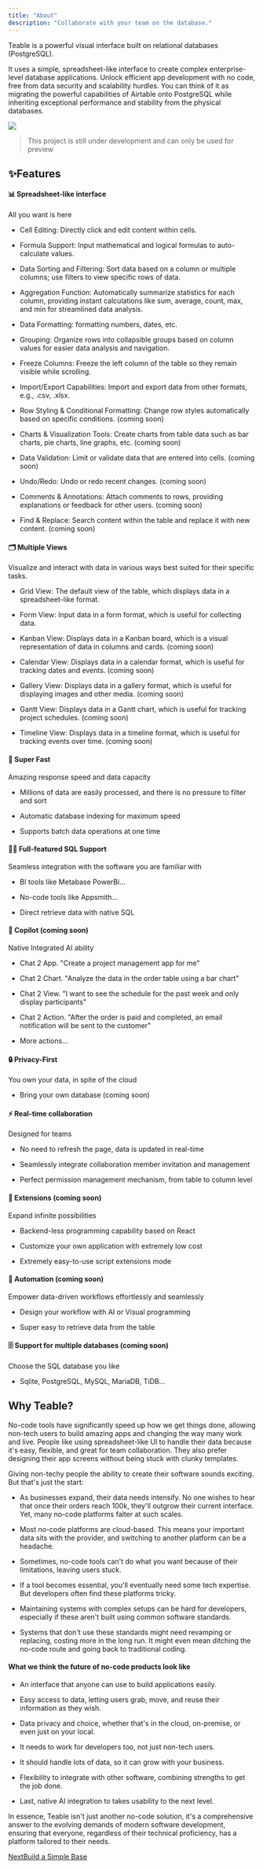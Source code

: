 ```yaml
---
title: "About"
description: "Collaborate with your team on the database."
---
```


Teable is a powerful visual interface built on relational databases (PostgreSQL).

It uses a simple, spreadsheet-like interface to create complex enterprise-level database applications. Unlock efficient app development with no code, free from data security and scalability hurdles. You can think of it as migrating the powerful capabilities of Airtable onto PostgreSQL while inheriting exceptional performance and stability from the physical databases.

<Frame caption="Teable Interface">
  <img src="/images/files%2Fv0%2Fb%2Fgitbook-x-prod.appspot.com%2Fo%2Fspaces%252FBhOqOioHyh1nx8Bso44d%252Fuploads%252FXIlne8CKSEVQVQJKj2Qo%252Fteable-interface-dark.png" />
</Frame>

> This project is still under development and can only be used for preview

## ✨Features

#### 📊 Spreadsheet-like interface

All you want is here

* Cell Editing: Directly click and edit content within cells.

* Formula Support: Input mathematical and logical formulas to auto-calculate values.

* Data Sorting and Filtering: Sort data based on a column or multiple columns; use filters to view specific rows of data.

* Aggregation Function: Automatically summarize statistics for each column, providing instant calculations like sum, average, count, max, and min for streamlined data analysis.

* Data Formatting: formatting numbers, dates, etc.

* Grouping: Organize rows into collapsible groups based on column values for easier data analysis and navigation.

* Freeze Columns: Freeze the left column of the table so they remain visible while scrolling.

* Import/Export Capabilities: Import and export data from other formats, e.g., .csv, .xlsx.

* Row Styling & Conditional Formatting: Change row styles automatically based on specific conditions. (coming soon)

* Charts & Visualization Tools: Create charts from table data such as bar charts, pie charts, line graphs, etc. (coming soon)

* Data Validation: Limit or validate data that are entered into cells. (coming soon)

* Undo/Redo: Undo or redo recent changes. (coming soon)

* Comments & Annotations: Attach comments to rows, providing explanations or feedback for other users. (coming soon)

* Find & Replace: Search content within the table and replace it with new content. (coming soon)

#### 🗂️ Multiple Views

Visualize and interact with data in various ways best suited for their specific tasks.

* Grid View: The default view of the table, which displays data in a spreadsheet-like format.

* Form View: Input data in a form format, which is useful for collecting data.

* Kanban View: Displays data in a Kanban board, which is a visual representation of data in columns and cards. (coming soon)

* Calendar View: Displays data in a calendar format, which is useful for tracking dates and events. (coming soon)

* Gallery View: Displays data in a gallery format, which is useful for displaying images and other media. (coming soon)

* Gantt View: Displays data in a Gantt chart, which is useful for tracking project schedules. (coming soon)

* Timeline View: Displays data in a timeline format, which is useful for tracking events over time. (coming soon)

#### 🚀 Super Fast

Amazing response speed and data capacity

* Millions of data are easily processed, and there is no pressure to filter and sort

* Automatic database indexing for maximum speed

* Supports batch data operations at one time

#### 👨‍💻 Full-featured SQL Support

Seamless integration with the software you are familiar with

* BI tools like Metabase PowerBi...

* No-code tools like Appsmith...

* Direct retrieve data with native SQL

#### 🧠 Copilot (coming soon)

Native Integrated AI ability

* Chat 2 App. "Create a project management app for me"

* Chat 2 Chart. "Analyze the data in the order table using a bar chart"

* Chat 2 View. "I want to see the schedule for the past week and only display participants"

* Chat 2 Action. "After the order is paid and completed, an email notification will be sent to the customer"

* More actions...

#### 🔒 Privacy-First

You own your data, in spite of the cloud

* Bring your own database (coming soon)

#### ⚡️ Real-time collaboration

Designed for teams

* No need to refresh the page, data is updated in real-time

* Seamlessly integrate collaboration member invitation and management

* Perfect permission management mechanism, from table to column level

#### 🧩 Extensions (coming soon)

Expand infinite possibilities

* Backend-less programming capability based on React

* Customize your own application with extremely low cost

* Extremely easy-to-use script extensions mode

#### 🤖 Automation (coming soon)

Empower data-driven workflows effortlessly and seamlessly

* Design your workflow with AI or Visual programming

* Super easy to retrieve data from the table

#### 🗄️ Support for multiple databases (coming soon)

Choose the SQL database you like

* Sqlite, PostgreSQL, MySQL, MariaDB, TiDB...

## Why Teable?

No-code tools have significantly speed up how we get things done, allowing non-tech users to build amazing apps and changing the way many work and live. People like using spreadsheet-like UI to handle their data because it's easy, flexible, and great for team collaboration. They also prefer designing their app screens without being stuck with clunky templates.

Giving non-techy people the ability to create their software sounds exciting. But that's just the start:

* As businesses expand, their data needs intensify. No one wishes to hear that once their orders reach 100k, they'll outgrow their current interface. Yet, many no-code platforms falter at such scales.

* Most no-code platforms are cloud-based. This means your important data sits with the provider, and switching to another platform can be a headache.

* Sometimes, no-code tools can't do what you want because of their limitations, leaving users stuck.

* If a tool becomes essential, you'll eventually need some tech expertise. But developers often find these platforms tricky.

* Maintaining systems with complex setups can be hard for developers, especially if these aren't built using common software standards.

* Systems that don't use these standards might need revamping or replacing, costing more in the long run. It might even mean ditching the no-code route and going back to traditional coding.

#### What we think the future of no-code products look like

* An interface that anyone can use to build applications easily.

* Easy access to data, letting users grab, move, and reuse their information as they wish.

* Data privacy and choice, whether that's in the cloud, on-premise, or even just on your local.

* It needs to work for developers too, not just non-tech users.

* It should handle lots of data, so it can grow with your business.

* Flexibility to integrate with other software, combining strengths to get the job done.

* Last, native AI integration to takes usability to the next level.

In essence, Teable isn't just another no-code solution, it's a comprehensive answer to the evolving demands of modern software development, ensuring that everyone, regardless of their technical proficiency, has a platform tailored to their needs.

[NextBuild a Simple Base](/quick-start/build-a-simple-base)
